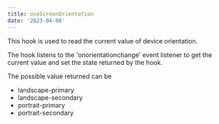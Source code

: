 ```yaml
---
title: useScreenOrientation
date: '2023-04-08'
---
```


This hook is used to read the current value of device orientation.

The hook listens to the 'onorientationchange' event listener to get the current value and set the state returned by the hook.

The possible value returned can be

- landscape-primary
- landscape-secondary
- portrait-primary
- portrait-secondary
